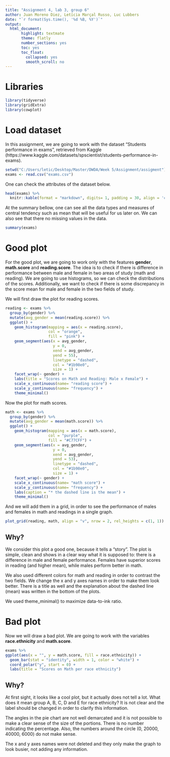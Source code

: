 ---
title: "Assignment 4, lab 3, group 6"  
author: Juan Moreno Diez, Letícia Marçal Russo, Luc Lubbers   
date: "`r format(Sys.time(), '%d %B, %Y')`"
output: 
  html_document:
       highlight: textmate
       theme: flatly
       number_sections: yes
       toc: yes
       toc_float:
         collapsed: yes
         smooth_scroll: no
---

# Libraries

```{r libraries, warning = FALSE, message = FALSE}
library(tidyverse)
library(gridExtra)
library(cowplot)
```

# Load dataset

In this assignment, we are going to work with the dataset "Students performance in exams", retrieved from Kaggle (https://www.kaggle.com/datasets/spscientist/students-performance-in-exams).

```{r}
setwd("C:/Users/letic/Desktop/Master/DWDA/Week 5/Assignment/assigment")
exams <- read.csv("exams.csv")

```

One can check the attributes of the dataset below.

```{r}
head(exams) %>% 
  knitr::kable(format = "markdown", digits= 1, padding = 30, align = 'c')
```
At the summary bellow, one can see all the data types and measures of central tendency such as mean that will be useful for us later on. We can also see that there no missing values in the data. 

```{r}
summary(exams)
```

# Good plot

For the good plot, we are going to work only with the features **gender**, **math.score** and **reading.score**. The idea is to check if there is difference in performance between male and female in two areas of study (math and reading). We are going to use histograms, so we can check the distributions of the scores. Additionally, we want to check if there is some discrepancy in the score mean for male and female in the two fields of study. 

We will first draw the plot for reading scores. 

```{r reading plot, warning = FALSE, message = FALSE}
reading <- exams %>%
  group_by(gender) %>%
  mutate(avg_gender = mean(reading.score)) %>%
  ggplot() +
    geom_histogram(mapping = aes(x = reading.score), 
                   col = "orange",
                   fill = "pink") + 
    geom_segment(aes(x = avg_gender, 
                     y = 0, 
                     xend = avg_gender, 
                     yend = 55), 
                     linetype = "dashed", 
                     col = "#1b98e0",
                     size = 1) +
    facet_wrap(~ gender) +
    labs(title = "Scores on Math and Reading: Male x Female") +
    scale_x_continuous(name= "reading score") +
    scale_y_continuous(name= "frequency") +
    theme_minimal()

```

Now the plot for math scores.

```{r math plot, warning = FALSE, message = FALSE}
math <- exams %>%
  group_by(gender) %>%
  mutate(avg_gender = mean(math.score)) %>%
  ggplot() +
    geom_histogram(mapping = aes(x = math.score), 
                   col = "purple",
                   fill = "#C77CFF") + 
    geom_segment(aes(x = avg_gender, 
                     y = 0, 
                     xend = avg_gender, 
                     yend = 53), 
                     linetype = "dashed", 
                     col = "#1b98e0",
                     size = 1) +
    facet_wrap(~ gender) +
    scale_x_continuous(name= "math score") +
    scale_y_continuous(name= "frequency") +
    labs(caption = "* the dashed line is the mean") +
    theme_minimal()
```

And we will add them in a grid, in order to see the performance of males and females in math and readings in a single graph. 


```{r grid, warning = FALSE, message = FALSE}
plot_grid(reading, math, align = "v", nrow = 2, rel_heights = c(1, 1))
```

## Why?

We consider this plot a good one, because it tells a "story". The plot is simple, clean and shows in a clear way what it is supposed to: there is a difference in male and female performance. Females have superior scores in reading (and higher mean), while males perform better in math. 

We also used different colors for math and reading in order to contrast the two fields. We change the x and y axes names in order to make them look better. There is a title as well and the explanation about the dashed line (mean) was written in the bottom of the plots. 

We used theme_minimal() to maximize data-to-ink ratio. 

# Bad plot

Now we will draw a bad plot. We are going to work with the variables **race.ethnicity** and **math.score**. 

```{r}
exams %>%
ggplot(aes(x = "", y = math.score, fill = race.ethnicity)) + 
  geom_bar(stat = "identity", width = 1, color = "white") +
  coord_polar("y", start = 0) +
  labs(title = "Scores on Math per race ethnicity") 
```

## Why?

At first sight, it looks like a cool plot, but it actually does not tell a lot. What does it mean group A, B, C, D and E for race ethnicity? It is not clear and the label should be changed in order to clarify this information. 

The angles in the pie chart are not well demarcated and it is not possible to make a clear sense of the size of the portions. There is no number indicating the percentage. Also, the numbers around the circle (0, 20000, 40000, 6000) do not make sense. 

The x and y axes names were not deleted and they only make the graph to look busier, not adding any information. 
  